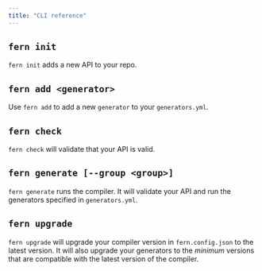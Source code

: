 ```yaml
---
title: "CLI reference"
---
```


## `fern init`

`fern init` adds a new API to your repo.

## `fern add <generator>`

Use `fern add` to add a new `generator` to your `generators.yml`.

## `fern check`

`fern check` will validate that your API is valid.

## `fern generate [--group <group>]`

`fern generate` runs the compiler. It will validate your API and run the
generators specified in `generators.yml`.

## `fern upgrade`

`fern upgrade` will upgrade your compiler version in `fern.config.json` to the
latest version. It will also upgrade your generators to the _minimum_ versions that
are compatible with the latest version of the compiler.
